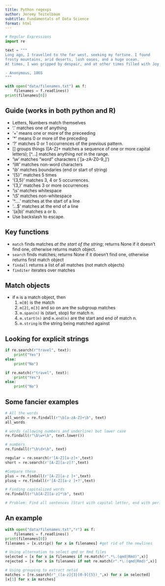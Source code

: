 ```yaml
---
title: Python regexps
author: Jeremy Teitelbaum
subtitle: Fundamentals of Data Science
format: html
---
```


```python
# Regular Expressions
import re
```

```python
text = """
Long ago, I travelled to the far west, seeking my fortune. I found
frosty mountains, arid deserts, lush oases, and a huge ocean.
At times, I was gripped by despair, and at other times filled with Joy.

- Anonymous, 1865
"""
```

```python
with open("data/filenames.txt") as f:
    filenames = f.readlines()
print(filenames[0])

```
            


## Guide (works in both python and R)

- Letters, Numbers match themselves
- '.' matches one of anything
- '+' means one or more of the preceeding
- '*' means 0 or more of the preceding
- '?' matches 0 or 1 occurrences of the previous pattern.
- [] groups things ([A-Z]+ matches a sequence of one or more capital letters); [^...] matches anything *not* in the range. 
-  '\\w' matches "word" characters (`[a-zA-Z0-9_]')
- '\\W' matches non-word characters
- '\\b' matches boundaries (end or start of string)
- '{5}'' matches 5 times
- '{3,5}' matches 3, 4 or 5 occurrences. 
- '{3,}' matches 3 or more occurrences
- '\\s' matches whitespace
- '\\S' matches non-whitespace
- '^....' matches at the start of a line
- '...$' matches at the end of a line
- '(a|b)' matches a or b.
- Use backslash to escape. 


## Key functions

- `match` finds matches *at the start of the string*; returns None if it doesn't find one, otherwise returns match object.
- `search` finds matches; returns None if it doesn't find one, otherwise returns first match object
- `findall` returns a list of all matches (not match objects)
- `finditer` iterates over matches

## Match objects

- if `m` is a match object, then 
    1. `m[0]` is the match 
    2. `m[2]`, `m[3]` and so on are the subgroup matches
    3. `m.span(n)` is (start, stop) for match n.
    4. `m.start(n)` and `m.end(n)` are the start and end of match n.
    5. `m.string` is the string being matched against

## Looking for explicit strings
```python
if re.search(r"travel", text):
    print("Yes")
else:
    print("No")

if re.match(r"travel", text):
    print("Yes")
else:
    print("No")
```

## Some fancier examples


```python
# All the words
all_words = re.findall(r"\b[a-zA-Z]+\b", text)
all_words
```

```python
# words (allowing numbers and underline) but lower case
re.findall(r"\b\w+\b", text.lower())
```

```python
# numbers
re.findall(r"\b\d+\b", text)
```

```python
regular = re.search(r'[A-Z][a-z]+',text)
short = re.search(r'[A-Z][a-z]?',text)
```

```python
#Compare these
plus = re.findall(r'[A-Z][a-z ]+',text)
plusq = re.findall(r'[A-Z][a-z ]+?',text)
```

```python
# Finding capitalized words
re.findall(r"\b[A-Z][a-z]*\b", text)
```

```python
# Problem: Find all sentences (Start with capital letter, end with period. Remember to use `\.`

```

## An example

```python
with open("data/filenames.txt","r") as f:
    filenames = f.readlines()
print(filenames[0])
filenames = [x.strip() for x in filenames] #get rid of the newlines
```


```python
# Using alternation to select qmd or Rmd files
selected = [x for x in filenames if re.match(r".*\.(qmd|Rmd)",x)]
rejected = [x for x in filenames if not re.match(r".*\.(qmd|Rmd)",x)]
```

```python
# Using grouping to extract netid
matches = [re.search(r"_([a-z]{3}[0-9]{5})_",x) for x in selected]
[x[1] for x in matches]
```


